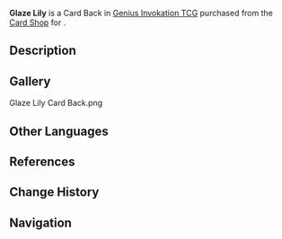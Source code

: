 {{About|the Card Back|the item|Glaze Lily}}
{{Item Infobox
|title        = Glaze Lily
|id           = 339019
|image        = Item Glaze Lily Card Back.png
|type         = Card Backs
|quality      = 3
|description  = A [[Genius Invokation TCG]] card back that can be obtained and switched around. They say that card backs with different designs also come with minute differences in make and texture. Some players also make collecting card backs of different styles their pursuit and hobby.
|source1      = {{Sold By}}
}}
'''Glaze Lily''' is a Card Back in [[Genius Invokation TCG]] purchased from the [[Card Shop]] for {{Item|Glaze Lily|x=100}}.

==Description==
{{Description|The ancient tales of mortal realms have passed away. Now, only the fragrant name of the flowers remains.|Deck Design Settings Menu}}

==Gallery==
<gallery>
Glaze Lily Card Back.png
</gallery>

==Other Languages==
{{Transclude|Glaze Lily|Other Languages}}

==References==
{{Reflist}}

==Change History==
{{Change History|3.3}}

==Navigation==
{{Genius Invokation TCG Navbox|Card Accessory}}